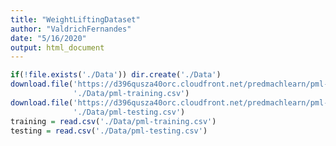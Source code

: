 ```yaml
---
title: "WeightLiftingDataset"
author: "ValdrichFernandes"
date: "5/16/2020"
output: html_document
---
```


```r
if(!file.exists('./Data')) dir.create('./Data')
download.file('https://d396qusza40orc.cloudfront.net/predmachlearn/pml-training.csv',
              './Data/pml-training.csv')
download.file('https://d396qusza40orc.cloudfront.net/predmachlearn/pml-testing.csv',
              './Data/pml-testing.csv')
training = read.csv('./Data/pml-training.csv')
testing = read.csv('./Data/pml-testing.csv')
```